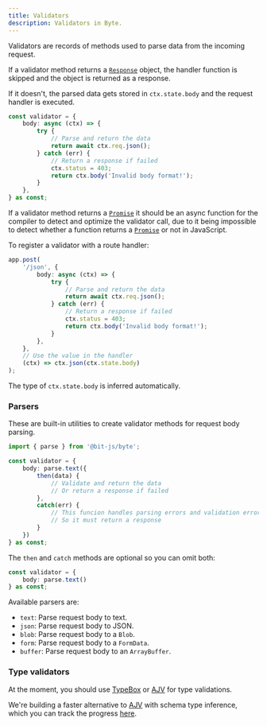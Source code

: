 ```yaml
---
title: Validators
description: Validators in Byte.
---
```


Validators are records of methods used to parse data from the incoming request.

If a validator method returns a [`Response`](https://developer.mozilla.org/en-US/docs/Web/API/Response) object, the handler function 
is skipped and the object is returned as a response. 

If it doesn't, the parsed data gets stored in `ctx.state.body` and the request handler is executed.
```ts
const validator = {
    body: async (ctx) => {
        try {
            // Parse and return the data
            return await ctx.req.json();
        } catch (err) {
            // Return a response if failed
            ctx.status = 403;
            return ctx.body('Invalid body format!');
        }
    },
} as const;
```

If a validator method returns a [`Promise`](https://developer.mozilla.org/en-US/docs/Web/JavaScript/Reference/Global_Objects/Promise) 
it should be an async function for the compiler to detect and optimize the validator call, due to it being impossible to detect whether a function returns a 
[`Promise`](https://developer.mozilla.org/en-US/docs/Web/JavaScript/Reference/Global_Objects/Promise) or not in JavaScript.

To register a validator with a route handler:
```ts
app.post(
    '/json', {
        body: async (ctx) => {
            try {
                // Parse and return the data
                return await ctx.req.json();
            } catch (err) {
                // Return a response if failed
                ctx.status = 403;
                return ctx.body('Invalid body format!');
            }
        },
    }, 
    // Use the value in the handler
    (ctx) => ctx.json(ctx.state.body)
);
```

The type of `ctx.state.body` is inferred automatically.

### Parsers
These are built-in utilities to create validator methods for request body parsing.
```ts
import { parse } from '@bit-js/byte';

const validator = {
    body: parse.text({
        then(data) {
            // Validate and return the data
            // Or return a response if failed
        },
        catch(err) {
            // This funcion handles parsing errors and validation errors
            // So it must return a response
        }
    })
} as const;
```

The `then` and `catch` methods are optional so you can omit both:
```ts
const validator = {
    body: parse.text()
} as const;
```

Available parsers are:
- `text`: Parse request body to text.
- `json`: Parse request body to JSON.
- `blob`: Parse request body to a `Blob`.
- `form`: Parse request body to a `FormData`.
- `buffer`: Parse request body to an `ArrayBuffer`.

### Type validators
At the moment, you should use [TypeBox](https://npmjs.com/package/@sinclair/typebox) 
or [AJV](https://www.npmjs.com/package/ajv) for type validations.

We're building a faster alternative to [AJV](https://www.npmjs.com/package/ajv) 
with schema type inference, which you can track the progress [here](https://github.com/bit-js/vld).
